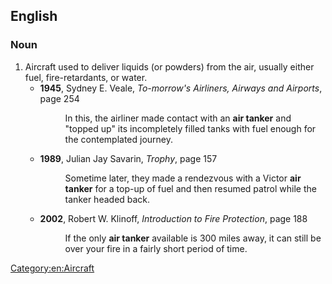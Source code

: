 ==English==
===Noun===
{{en-noun|sg=[[air]] [[tanker]]}}
# Aircraft used to deliver liquids (or powders) from the air, usually either fuel, fire-retardants, or water.
#*'''1945''', Sydney E. Veale, ''To-morrow's Airliners, Airways and Airports'', page 254
#*:In this, the airliner made contact with an '''air tanker''' and "topped up" its incompletely filled tanks with fuel enough for the contemplated journey.
#*'''1989''', Julian Jay Savarin, ''Trophy'', page 157
#*:Sometime later, they made a rendezvous with a Victor '''air tanker''' for a top-up of fuel and then resumed patrol while the tanker headed back.
#*'''2002''', Robert W. Klinoff, ''Introduction to Fire Protection'', page 188
#*:If the only '''air tanker''' available is 300 miles away, it can still be over your fire in a fairly short period of time.

[[Category:en:Aircraft]]